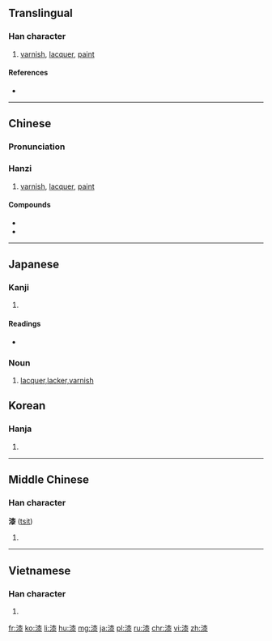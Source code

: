 {{also|柒}}
==Translingual==

===Han character===
{{Han char|rn=85|rad=水|as=11|sn=14|four=3413<sub>2</sub>|canj=水木人水 (EDOE)}}

# [[varnish]], [[lacquer]], [[paint]]

====References====
* {{Han ref|kx=0644.280|dkj=18108|dj=1053.050|hdz=31716.090|uh=6F06|ud=28422|bh=BAA3|bd=47779}}

----

==Chinese==

===Pronunciation===
{{zh-pron
|m=qī
|c=cat1
|h=pfs=chhit
|mn=chhat
|mc=y
|cat=n}}

===Hanzi===
{{zh-noun}}

# [[varnish]], [[lacquer]], [[paint]]

====Compounds====
* {{zh-l|漆器}}
* {{zh-l|油漆}}

----

==Japanese==

===Kanji===
{{ja-kanji|grade=c|rs=水11}}

# {{defn|lang=ja|sort=水11}}

====Readings====
* {{ja-readings|goon=[[しち]] (shichi) {{non-joyo-reading}}|kanon=[[しつ]] (shitsu)|kun=[[うるし]] (urushi)}}
===Noun===
{{ja-n|infl=i|うるし}}

# [[lacquer,lacker,varnish]]

==Korean==

===Hanja===
{{ko-hanja|hangeul=칠|eumhun=|rv=chil|mr=ch'il|y=chil}}

# {{defn|lang=ko|sort=水11}}

----

==Middle Chinese==

===Han character===
'''漆''' ([[tsit]])

# {{defn|lang=ltc|sort=水11}}

----

==Vietnamese==

===Han character===
{{vi-hantu|[[tất]]|rs=水11}}

# {{defn|lang=vi|sort=水11}}

[[fr:漆]]
[[ko:漆]]
[[li:漆]]
[[hu:漆]]
[[mg:漆]]
[[ja:漆]]
[[pl:漆]]
[[ru:漆]]
[[chr:漆]]
[[vi:漆]]
[[zh:漆]]
